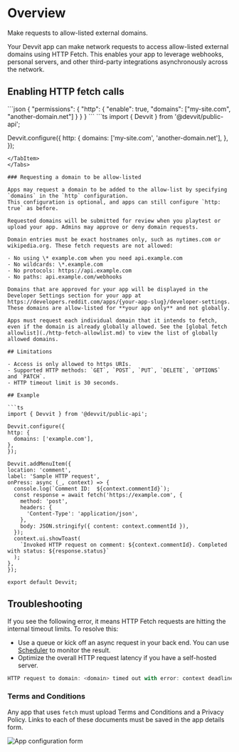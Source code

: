 
# Overview

Make requests to allow-listed external domains.

Your Devvit app can make network requests to access allow-listed external domains using HTTP Fetch. This enables your app to leverage webhooks, personal servers, and other third-party integrations asynchronously across the network.

## Enabling HTTP fetch calls

<Tabs>
  <TabItem value="devvit.json" label="devvit.json">
  ```json
  {
    "permissions": {
      "http": {
        "enable": true,
        "domains": ["my-site.com", "another-domain.net"]
      }
    }
  }
  ```
  </TabItem>
  <TabItem value="devvit.tsx" label="devvit.tsx">
  ```ts
  import { Devvit } from '@devvit/public-api';

  Devvit.configure({
    http: {
      domains: ['my-site.com', 'another-domain.net'],
    },
  });
  ```
  </TabItem>
</Tabs>

### Requesting a domain to be allow-listed

Apps may request a domain to be added to the allow-list by specifying `domains` in the `http` configuration.
This configuration is optional, and apps can still configure `http: true` as before.

Requested domains will be submitted for review when you playtest or upload your app. Admins may approve or deny domain requests.

Domain entries must be exact hostnames only, such as nytimes.com or wikipedia.org. These fetch requests are not allowed:

- No using \* example.com when you need api.example.com
- No wildcards: \*.example.com
- No protocols: https://api.example.com
- No paths: api.example.com/webhooks

Domains that are approved for your app will be displayed in the Developer Settings section for your app at https://developers.reddit.com/apps/{your-app-slug}/developer-settings.
These domains are allow-listed for **your app only** and not globally.

Apps must request each individual domain that it intends to fetch, even if the domain is already globally allowed. See the [global fetch allowlist](./http-fetch-allowlist.md) to view the list of globally allowed domains.

## Limitations

- Access is only allowed to https URIs.
- Supported HTTP methods: `GET`, `POST`, `PUT`, `DELETE`, `OPTIONS` and `PATCH`.
- HTTP timeout limit is 30 seconds.

## Example

```ts
import { Devvit } from '@devvit/public-api';

Devvit.configure({
  http: {
    domains: ['example.com'],
  },
});

Devvit.addMenuItem({
  location: 'comment',
  label: 'Sample HTTP request',
  onPress: async (_, context) => {
    console.log(`Comment ID:  ${context.commentId}`);
    const response = await fetch('https://example.com', {
      method: 'post',
      headers: {
        'Content-Type': 'application/json',
      },
      body: JSON.stringify({ content: context.commentId }),
    });
    context.ui.showToast(
      `Invoked HTTP request on comment: ${context.commentId}. Completed with status: ${response.status}`
    );
  },
});

export default Devvit;
```

## Troubleshooting

If you see the following error, it means HTTP Fetch requests are hitting the internal timeout limits. To resolve this:

- Use a queue or kick off an async request in your back end. You can use [Scheduler](/docs/capabilities/scheduler.md) to monitor the result.
- Optimize the overall HTTP request latency if you have a self-hosted server.

```ts
HTTP request to domain: <domain> timed out with error: context deadline exceeded.
```

### Terms and Conditions

Any app that uses `fetch` must upload Terms and Conditions and a Privacy Policy. Links to each of these documents must be saved in the app details form.

![App configuration form](../assets/capabilities/http-fetch/http-fetch-legal-links.png)
